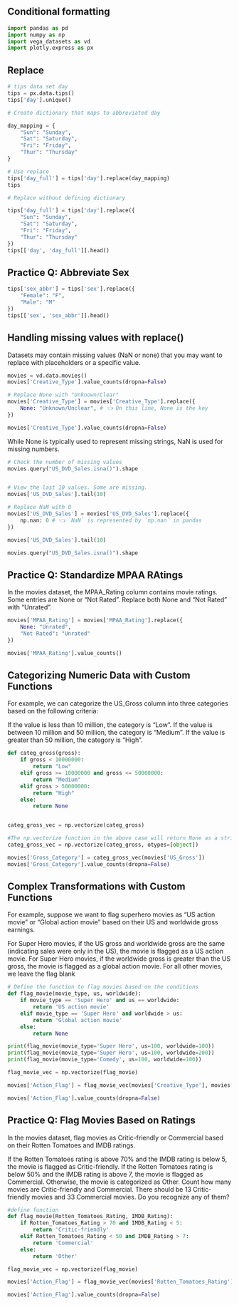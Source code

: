 ## Conditional formatting

```python
import pandas as pd
import numpy as np
import vega_datasets as vd
import plotly.express as px
```
## Replace

```python
# tips data set day
tips = px.data.tips()
tips['day'].unique()
```

```python
# Create dictionary that maps to abbreviated day

day_mapping = {
    "Sun": "Sunday",
    "Sat": "Saturday",
    "Fri": "Friday",
    "Thur": "Thursday"
}
```


```python
# Use replace
tips['day_full'] = tips['day'].replace(day_mapping)
tips
```


```python
# Replace without defining dictionary

tips['day_full'] = tips['day'].replace({
    "Sun": "Sunday",
    "Sat": "Saturday",
    "Fri": "Friday",
    "Thur": "Thursday"
})
tips[['day', 'day_full']].head()
```

## Practice Q: Abbreviate Sex

```python
tips['sex_abbr'] = tips['sex'].replace({
    "Female": "F",
    "Male": "M"
})
tips[['sex', 'sex_abbr']].head()
```
## Handling missing values with replace()
Datasets may contain missing values (NaN or none) that you may want to replace with placeholders or a specific value.

```python
movies = vd.data.movies()
movies['Creative_Type'].value_counts(dropna=False)
```


```python
# Replace None with "Unknown/Clear"
movies['Creative_Type'] = movies['Creative_Type'].replace({
    None: "Unknown/Unclear", # 👈 On this line, None is the key
})

movies['Creative_Type'].value_counts(dropna=False)
```

While None is typically used to represent missing strings, NaN is used for missing numbers.

```python

# Check the number of missing values
movies.query("US_DVD_Sales.isna()").shape 


# View the last 10 values. Some are missing.
movies['US_DVD_Sales'].tail(10) 

```


```python
# Replace NaN with 0
movies['US_DVD_Sales'] = movies['US_DVD_Sales'].replace({
    np.nan: 0 # 👈 `NaN` is represented by `np.nan` in pandas
})

movies['US_DVD_Sales'].tail(10)

movies.query("US_DVD_Sales.isna()").shape
```

## Practice Q: Standardize MPAA RAtings

In the movies dataset, the MPAA_Rating column contains movie ratings. Some entries are None or "Not Rated". Replace both None and "Not Rated" with "Unrated".


```python
movies['MPAA_Rating'] = movies['MPAA_Rating'].replace({
    None: "Unrated",
    "Not Rated": "Unrated"
})

movies['MPAA_Rating'].value_counts()
```

## Categorizing Numeric Data with Custom Functions
For example, we can categorize the US_Gross column into three categories based on the following criteria:

If the value is less than 10 million, the category is "Low".
If the value is between 10 million and 50 million, the category is "Medium".
If the value is greater than 50 million, the category is "High".

```python
def categ_gross(gross):
    if gross < 10000000:
        return "Low"
    elif gross >= 10000000 and gross <= 50000000:
        return "Medium"
    elif gross > 50000000:
        return "High"
    else:
        return None 


categ_gross_vec = np.vectorize(categ_gross)
```


```python
#The np.vectorize function in the above case will return None as a string. To enforce the None type, you can use the otypes parameter:
categ_gross_vec = np.vectorize(categ_gross, otypes=[object])
```


```python
movies['Gross_Category'] = categ_gross_vec(movies['US_Gross'])
movies['Gross_Category'].value_counts(dropna=False)
```

## Complex Transformations with Custom Functions

For example, suppose we want to flag superhero movies as “US action movie” or “Global action movie” based on their US and worldwide gross earnings.

For Super Hero movies, if the US gross and worldwide gross are the same (indicating sales were only in the US), the movie is flagged as a US action movie.
For Super Hero movies, if the worldwide gross is greater than the US gross, the movie is flagged as a global action movie.
For all other movies, we leave the flag blank


```python
# Define the function to flag movies based on the conditions
def flag_movie(movie_type, us, worldwide):
    if movie_type == 'Super Hero' and us == worldwide:
        return 'US action movie'
    elif movie_type == 'Super Hero' and worldwide > us:
        return 'Global action movie'
    else:
        return None
```


```python
print(flag_movie(movie_type='Super Hero', us=100, worldwide=100))
print(flag_movie(movie_type='Super Hero', us=100, worldwide=200))
print(flag_movie(movie_type='Comedy', us=100, worldwide=100))
```


```python
flag_movie_vec = np.vectorize(flag_movie)

movies['Action_Flag'] = flag_movie_vec(movies['Creative_Type'], movies['US_Gross'], movies['Worldwide_Gross'])

movies['Action_Flag'].value_counts(dropna=False)
```

## Practice Q: Flag Movies Based on Ratings

In the movies dataset, flag movies as Critic-friendly or Commercial based on their Rotten Tomatoes and IMDB ratings.

If the Rotten Tomatoes rating is above 70% and the IMDB rating is below 5, the movie is flagged as Critic-friendly.
If the Rotten Tomatoes rating is below 50% and the IMDB rating is above 7, the movie is flagged as Commercial.
Otherwise, the movie is categorized as Other.
Count how many movies are Critic-friendly and Commercial. There should be 13 Critic-friendly movies and 33 Commercial movies. Do you recognize any of them?

```python
#define function
def flag_movie(Rotten_Tomatoes_Rating, IMDB_Rating):
    if Rotten_Tomatoes_Rating > 70 and IMDB_Rating < 5:
        return 'Critic-friendly'
    elif Rotten_Tomatoes_Rating < 50 and IMDB_Rating > 7:
        return 'Commercial'
    else:
        return 'Other'
```

```python
flag_movie_vec = np.vectorize(flag_movie)

movies['Action_Flag'] = flag_movie_vec(movies['Rotten_Tomatoes_Rating'], movies['IMDB_Rating'])

movies['Action_Flag'].value_counts(dropna=False)
```

